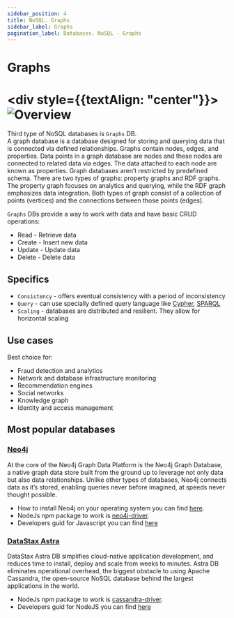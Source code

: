 ```yaml
---
sidebar_position: 4
title: NoSQL. Graphs
sidebar_label: Graphs
pagination_label: Databases. NoSQL - Graphs
---
```


# Graphs

# <div style={{textAlign: "center"}}> ![Overview](../img/graphs.jpeg) </div>

Third type of NoSQL databases is ```Graphs``` DB. <br/>
A graph database is a database designed for storing and querying data that is connected via defined relationships.
Graphs contain nodes, edges, and properties.
Data points in a graph database are nodes and these nodes are connected to related data via edges.
The data attached to each node are known as properties.
Graph databases aren’t restricted by predefined schema.
There are two types of graphs: property graphs and RDF graphs.
The property graph focuses on analytics and querying, while the RDF graph emphasizes data integration.
Both types of graph consist of a collection of points (vertices) and the connections between those points (edges).

```Graphs``` DBs provide a way to work with data and have basic CRUD operations:

- Read - Retrieve data
- Create - Insert new data
- Update - Update  data
- Delete - Delete data

## Specifics

- ```Consistency``` - offers eventual consistency with a period of inconsistency
- ```Query``` - can use specially defined query language like
[Cypher](https://neo4j.com/developer/cypher/),
[SPARQL](https://www.w3.org/TR/2013/REC-sparql11-overview-20130321/)
- ```Scaling``` - databases are distributed and resilient. They allow for horizontal scaling

## Use cases

Best choice for:

- Fraud detection and analytics
- Network and database infrastructure monitoring
- Recommendation engines
- Social networks
- Knowledge graph
- Identity and access management

## Most popular databases

### [Neo4j](https://neo4j.com/product/neo4j-graph-database/)

At the core of the Neo4j Graph Data Platform is the Neo4j Graph Database, a native graph data store built from the ground up to leverage not only data but also data relationships.
Unlike other types of databases, Neo4j connects data as it’s stored, enabling queries never before imagined, at speeds never thought possible.
  - How to install Neo4j on your operating system you can find [here](https://neo4j.com/product/#neo4j-desktop).<br/>
  - NodeJs npm package to work is [neo4j-driver](https://www.npmjs.com/package/neo4j-driver).<br/>
  - Developers guid for Javascript you can find [here](https://neo4j.com/developer/javascript/)

### [DataStax Astra](https://www.datastax.com/products/datastax-astra)

DataStax Astra DB simplifies cloud-native application development, and reduces time to install, deploy and scale from weeks to minutes.
Astra DB eliminates operational overhead, the biggest obstacle to using Apache Cassandra, the open-source NoSQL database behind the largest applications in the world.
  - NodeJs npm package to work is [cassandra-driver](https://www.npmjs.com/package/cassandra-driver).<br/>
  - Developers guid for NodeJS you can find [here](https://www.datastax.com/examples/astra-nodejs-starter)